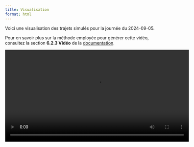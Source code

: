 ```yaml
---
title: Visualisation
format: html
---
```


Voici une visualisation des trajets simulés pour la journée du 2024-09-05.  

Pour en savoir plus sur la méthode employée pour générer cette vidéo, consultez la section **6.2.3 Vidéo** de la [documentation](docu.qmd#video).

<div style="text-align: center;">
  <video width="600" controls>
    <source src="projet3_files/figure-html/simulation_trajets.mp4" type="video/mp4">
    Your browser does not support the video tag.
  </video>
</div>
